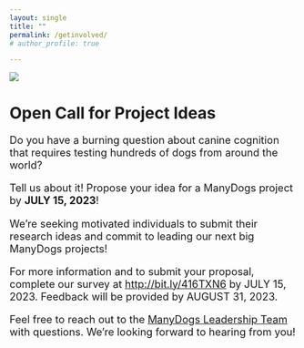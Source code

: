 ```yaml
---
layout: single
title: ""
permalink: /getinvolved/
# author_profile: true

---
```


![](images/dogs_along_wall.jpg){fig-alt="Nine dogs of different breeds lined up along a bright pink wall. Photo by Hannah Lim on Unsplash"}

# Open Call for Project Ideas​

::: {style="font-size:130%"}
Do you have a burning question about canine cognition that requires testing hundreds of dogs from around the world? ​

Tell us about it!​ Propose your idea for a ManyDogs project by **JULY 15, 2023**!​

We’re seeking motivated individuals to submit their research ideas and commit to leading our next big ManyDogs projects!​

For more information and to submit your proposal, complete our survey at <http://bit.ly/416TXN6> by JULY 15, 2023. Feedback will be provided by AUGUST 31, 2023.​

Feel free to reach out to the [ManyDogs Leadership Team](leadership.qmd) with questions. We're looking forward to hearing from you!
:::

